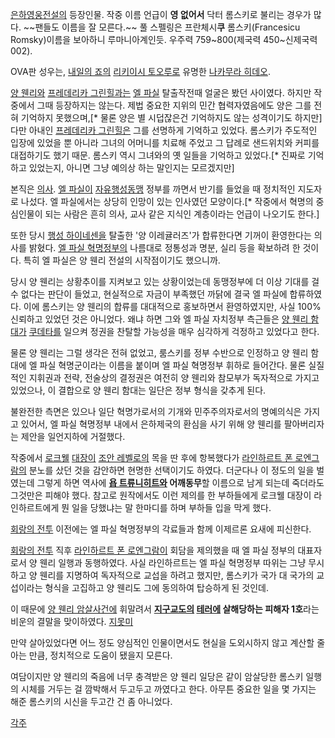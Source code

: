 [[은하영웅전설]]의 등장인물. 작중 이름 언급이 '''영 없어서''' 닥터 롬스키로 불리는 경우가 많다. ~~팬들도 이름을 잘 모른다.~~ 풀 스펠링은 프란체시'''쿠''' 롬스키(Francesicu Romsky)이름을 보아하니 루마니아계인듯. 우주력 759~800(제국력 450~신제국력002).

OVA판 성우는, [[내일의 죠]]의 [[리키이시 토오루]]로 유명한 [[나카무라 히데오]].

[[양 웬리]]와 [[프레데리카 그린힐]]과는 [[엘 파실]] 탈출작전때 얼굴은 봤던 사이였다. 하지만 작중에서 그때 등장하지는 않는다. 제법 중요한 지위의 민간 협력자였음에도 양은 그를 전혀 기억하지 못했으며,[* 물론 양은 별 시덥잖은건 기억하지도 않는 성격이기도 하지만] 다만 아내인 [[프레데리카 그린힐]]은 그를 선명하게 기억하고 있었다. 롬스키가 주도적인 입장에 있었을 뿐 아니라 그녀의 어머니를 치료해 주었고 그 답례로 샌드위치와 커피를 대접하기도 했기 때문. 롬스키 역시 그녀와의 옛 일들을 기억하고 있었다.[* 진짜로 기억하고 있었는지, 아니면 그냥 예의상 하는 말인지는 모르겠지만]

본직은 [[의사]]. [[엘 파실]]이 [[자유행성동맹]] 정부를 까면서 반기를 들었을 때 정치적인 지도자로 나섰다. 엘 파실에서는 상당히 인망이 있는 인사였던 모양이다.[* 작중에서 혁명의 중심인물이 되는 사람은 흔히 의사, 교사 같은 지식인 계층이라는 언급이 나오기도 한다.]

또한 당시 [[행성 하이네센]]을 탈출한 '양 이레귤러즈'가 합류한다면 기꺼이 환영한다는 의사를 밝혔다. [[엘 파실 혁명정부]]의 나름대로 정통성과 명분, 실리 등을 확보하려 한 것이다. 특히 엘 파실은 양 웬리 전설의 시작점이기도 했으니까.

당시 양 웬리는 상황추이를 지켜보고 있는 상황이었는데 동맹정부에 더 이상 기대를 걸 수 없다는 판단이 들었고, 현실적으로 자금이 부족했던 까닭에 결국 엘 파실에 합류하였다. 이에 롬스키는 양 웬리의 합류를 대대적으로 홍보하면서 환영하였지만, 사실 100% 신뢰하고 있었던 것은 아니었다. 왜냐 하면 그와 엘 파실 자치정부 측근들은 [[양 웬리 함대]]가 [[쿠데타]]를 일으켜 정권을 찬탈할 가능성을 매우 심각하게 걱정하고 있었다고 한다.

물론 양 웬리는 그럴 생각은 전혀 없었고, 룸스키를 정부 수반으로 인정하고 양 웬리 함대에 엘 파실 혁명군이라는 이름을 붙이며 엘 파실 혁명정부 휘하로 들어간다. 물론 실질적인 지휘권과 전략, 전술상의 결정권은 여전히 양 웬리와 참모부가 독자적으로 가지고 있었으나, 이 결합으로 양 웬리 함대는 일단은 정부 형식을 갖추게 된다.

불완전한 측면은 있으나 일단 혁명가로서의 기개와 민주주의자로서의 명예의식은 가지고 있어서, 엘 파실 혁명정부 내에서 은하제국의 환심을 사기 위해 양 웬리를 팔아버리자는 제안을 일언지하에 거절했다.

작중에서 [[로크웰]] [[대장]]이 [[조안 레벨로]]의 목을 딴 후에 항복했다가 [[라인하르트 폰 로엔그람]]의 분노를 샀던 것을 감안하면 현명한 선택이기도 하였다. 더군다나 이 정도의 일을 벌였는데 그렇게 하면 역사에 '''[[욥 트류니히트]]와 어깨동무'''할 이름으로 남게 되는데 죽더라도 그것만은 피해야 했다. 참고로 원작에서도 이런 제의를 한 부하들에게 로크웰 대장이 라인하르트에게 뭔 일을 당했냐는 말 한마디를 하며 부하들 입을 막게 했다.

[[회랑의 전투]] 이전에는 엘 파실 혁명정부의 각료들과 함께 이제르론 요새에 피신한다.

[[회랑의 전투]] 직후 [[라인하르트 폰 로엔그람]]이 회담을 제의했을 때 엘 파실 정부의 대표자로서 양 웬리 일행과 동행하였다. 사실 라인하르트는 엘 파실 혁명정부 따위는 그냥 무시하고 양 웬리를 지명하여 독자적으로 교섭을 하려고 했지만, 롬스키가 국가 대 국가의 교섭이라는 형식을 고집하고 양 웬리도 그에 동의하여 탑승하게 된 것인데.

이 때문에 [[양 웬리 암살사건]]에 휘말려서  '''[[지구교]]도의 [[테러]]에 살해당하는 피해자 1호'''라는 비운의 결말을 맞이하였다. [[지못미]]

만약 살아있었다면 어느 정도 양심적인 인물이면서도 현실을 도외시하지 않고 계산할 줄 아는 만큼, 정치적으로 도움이 됐을지 모른다.

여담이지만 양 웬리의 죽음에 너무 충격받은 양 웬리 일당은 같이 암살당한 롬스키 일행의 시체를 거두는 걸 깜박해서 두고두고 까였다고 한다. 아무튼 중요한 일을 몇 가지는 해준 롬스키의 시신을 두고간 건 좀 아니었다. 

[[각주]]
